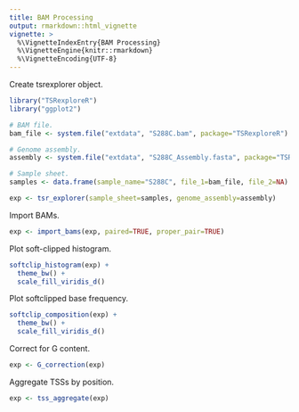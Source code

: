 ```yaml
---
title: BAM Processing
output: rmarkdown::html_vignette
vignette: >
  %\VignetteIndexEntry{BAM Processing}
  %\VignetteEngine{knitr::rmarkdown}
  %\VignetteEncoding{UTF-8}
---
```


Create tsrexplorer object.

```r
library("TSRexploreR")
library("ggplot2")

# BAM file.
bam_file <- system.file("extdata", "S288C.bam", package="TSRexploreR")

# Genome assembly.
assembly <- system.file("extdata", "S288C_Assembly.fasta", package="TSRexploreR")

# Sample sheet.
samples <- data.frame(sample_name="S288C", file_1=bam_file, file_2=NA)

exp <- tsr_explorer(sample_sheet=samples, genome_assembly=assembly)
```

Import BAMs.

```r
exp <- import_bams(exp, paired=TRUE, proper_pair=TRUE)
```

Plot soft-clipped histogram.

```r
softclip_histogram(exp) +
  theme_bw() +
  scale_fill_viridis_d()
```

Plot softclipped base frequency.

```r
softclip_composition(exp) +
  theme_bw() +
  scale_fill_viridis_d()
```

Correct for G content.

```r
exp <- G_correction(exp)
```

Aggregate TSSs by position.

```r
exp <- tss_aggregate(exp)
```
